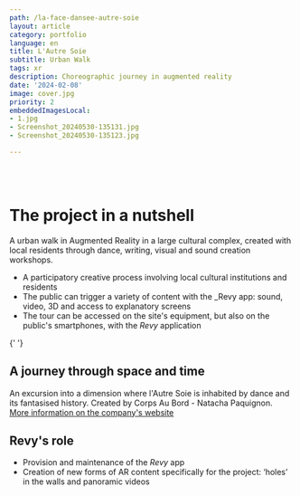 ```yaml
---
path: /la-face-dansee-autre-soie
layout: article
category: portfolio
language: en
title: L'Autre Soie
subtitle: Urban Walk
tags: xr
description: Choreographic journey in augmented reality
date: '2024-02-08'
image: cover.jpg
priority: 2
embeddedImagesLocal:
- 1.jpg
- Screenshot_20240530-135131.jpg
- Screenshot_20240530-135123.jpg

---
```



<ResponsiveIframe
  src="https://player.vimeo.com/video/900816136"
  width="1080"
  height="1080"
/>

<br/>
<br/>

# The project in a nutshell

A urban walk in Augmented Reality in a large cultural complex, created with local residents through dance, writing, visual and sound creation workshops.

- A participatory creative process involving local cultural institutions and residents
- The public can trigger a variety of content with the _Revy app: sound, video, 3D and access to explanatory screens
- The tour can be accessed on the site's equipment, but also on the public's smartphones, with the _Revy_ application

<ImageGrid props={props.data.mdx.frontmatter.embeddedImagesLocal} />{' '}


## A journey through space and time

An excursion into a dimension where l'Autre Soie is inhabited by dance and its fantasised history. Created by Corps Au Bord - Natacha Paquignon.  
[More information on the company's website](https://www.natachapaquignon.com/facedanseeautresoie)

## Revy's role 
- Provision and maintenance of the _Revy_ app
- Creation of new forms of AR content specifically for the project: ‘holes’ in the walls and panoramic videos